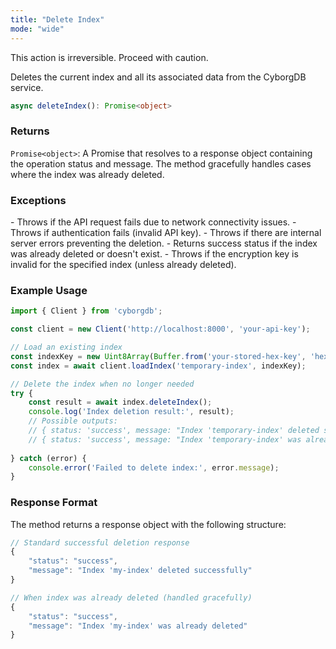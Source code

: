 ```yaml
---
title: "Delete Index"
mode: "wide"
---
```


<Warning>This action is irreversible. Proceed with caution.</Warning>

Deletes the current index and all its associated data from the CyborgDB service.

```typescript
async deleteIndex(): Promise<object>
```

### Returns

`Promise<object>`: A Promise that resolves to a response object containing the operation status and message. The method gracefully handles cases where the index was already deleted.

### Exceptions

<AccordionGroup>
    <Accordion title="Error">
        - Throws if the API request fails due to network connectivity issues.
        - Throws if authentication fails (invalid API key).
        - Throws if there are internal server errors preventing the deletion.
    </Accordion>
    <Accordion title="Index Errors">
        - Returns success status if the index was already deleted or doesn't exist.
        - Throws if the encryption key is invalid for the specified index (unless already deleted).
    </Accordion>
</AccordionGroup>

### Example Usage

```typescript
import { Client } from 'cyborgdb';

const client = new Client('http://localhost:8000', 'your-api-key');

// Load an existing index
const indexKey = new Uint8Array(Buffer.from('your-stored-hex-key', 'hex'));
const index = await client.loadIndex('temporary-index', indexKey);

// Delete the index when no longer needed
try {
    const result = await index.deleteIndex();
    console.log('Index deletion result:', result);
    // Possible outputs:
    // { status: 'success', message: "Index 'temporary-index' deleted successfully" }
    // { status: 'success', message: "Index 'temporary-index' was already deleted" }
    
} catch (error) {
    console.error('Failed to delete index:', error.message);
}
```

### Response Format

The method returns a response object with the following structure:

```typescript
// Standard successful deletion response
{
    "status": "success",
    "message": "Index 'my-index' deleted successfully"
}

// When index was already deleted (handled gracefully)
{
    "status": "success", 
    "message": "Index 'my-index' was already deleted"
}
```